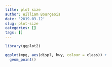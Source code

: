 ```yaml
---
title: plot size
author: William Bourgeois
date: '2019-03-12'
slug: plot-size
categories: []
tags: []
---
```

```r

library(ggplot2)

ggplot(mpg, aes(displ, hwy, colour = class)) + 
  geom_point()


```

